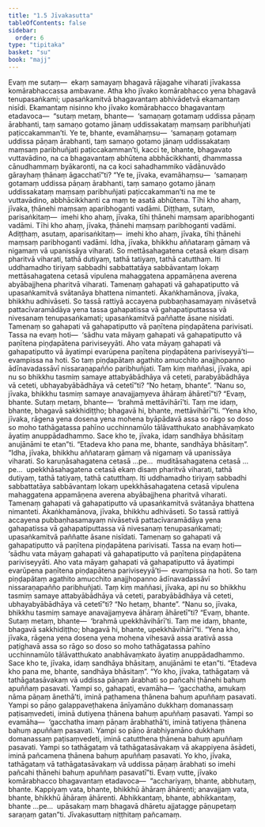 ```yaml
---
title: "1.5 Jīvakasutta"
tableOfContents: false
sidebar:
  order: 6
type: "tipitaka"
basket: "su"
book: "majj"
---
```



<DynamicBreadcrumb />

<Division number="51" book="majj">

<Paragraph number="106" book="majj">
Evaṃ me sutaṃ—  ekaṃ samayaṃ bhagavā rājagahe viharati jīvakassa komārabhaccassa ambavane. Atha kho jīvako komārabhacco yena bhagavā tenupasaṅkami; upasaṅkamitvā bhagavantaṃ abhivādetvā ekamantaṃ nisīdi. Ekamantaṃ nisinno kho jīvako komārabhacco bhagavantaṃ etadavoca—  “sutaṃ metaṃ, bhante—  ‘samaṇaṃ gotamaṃ uddissa pāṇaṃ ārabhanti, taṃ samaṇo gotamo jānaṃ uddissakataṃ maṃsaṃ paribhuñjati paṭiccakamman’ti. Ye te, bhante, evamāhaṃsu—  ‘samaṇaṃ gotamaṃ uddissa pāṇaṃ ārabhanti, taṃ samaṇo gotamo jānaṃ uddissakataṃ maṃsaṃ paribhuñjati paṭiccakamman’ti, kacci te, bhante, bhagavato vuttavādino, na ca bhagavantaṃ abhūtena abbhācikkhanti, dhammassa cānudhammaṃ byākaronti, na ca koci sahadhammiko vādānuvādo gārayhaṃ ṭhānaṃ āgacchatī”ti?
</Paragraph>

</Division>
<Division number="52" book="majj">

<Paragraph number="107" book="majj">
“Ye te, jīvaka, evamāhaṃsu—  ‘samaṇaṃ gotamaṃ uddissa pāṇaṃ ārabhanti, taṃ samaṇo gotamo jānaṃ uddissakataṃ maṃsaṃ paribhuñjati paṭiccakamman’ti na me te vuttavādino, abbhācikkhanti ca maṃ te asatā abhūtena. Tīhi kho ahaṃ, jīvaka, ṭhānehi maṃsaṃ aparibhoganti vadāmi. Diṭṭhaṃ, sutaṃ, parisaṅkitaṃ—  imehi kho ahaṃ, jīvaka, tīhi ṭhānehi maṃsaṃ aparibhoganti vadāmi. Tīhi kho ahaṃ, jīvaka, ṭhānehi maṃsaṃ paribhoganti vadāmi. Adiṭṭhaṃ, asutaṃ, aparisaṅkitaṃ—  imehi kho ahaṃ, jīvaka, tīhi ṭhānehi maṃsaṃ paribhoganti vadāmi.
</Paragraph>

</Division>
<Division number="53" book="majj">

<Paragraph number="108" book="majj">
Idha, jīvaka, bhikkhu aññataraṃ gāmaṃ vā nigamaṃ vā upanissāya viharati. So mettāsahagatena cetasā ekaṃ disaṃ pharitvā viharati, tathā dutiyaṃ, tathā tatiyaṃ, tathā catutthaṃ. Iti uddhamadho tiriyaṃ sabbadhi sabbattatāya sabbāvantaṃ lokaṃ mettāsahagatena cetasā vipulena mahaggatena appamāṇena averena abyābajjhena pharitvā viharati. Tamenaṃ gahapati vā gahapatiputto vā upasaṅkamitvā svātanāya bhattena nimanteti. Ākaṅkhamānova, jīvaka, bhikkhu adhivāseti. So tassā rattiyā accayena pubbaṇhasamayaṃ nivāsetvā pattacīvaramādāya yena tassa gahapatissa vā gahapatiputtassa vā nivesanaṃ tenupasaṅkamati; upasaṅkamitvā paññatte āsane nisīdati. Tamenaṃ so gahapati vā gahapatiputto vā paṇītena piṇḍapātena parivisati. Tassa na evaṃ hoti—  ‘sādhu vata māyaṃ gahapati vā gahapatiputto vā paṇītena piṇḍapātena pariviseyyāti. Aho vata māyaṃ gahapati vā gahapatiputto vā āyatimpi evarūpena paṇītena piṇḍapātena pariviseyyā’ti—  evampissa na hoti. So taṃ piṇḍapātaṃ agathito amucchito anajjhopanno ādīnavadassāvī nissaraṇapañño paribhuñjati. Taṃ kiṃ maññasi, jīvaka, api nu so bhikkhu tasmiṃ samaye attabyābādhāya vā ceteti, parabyābādhāya vā ceteti, ubhayabyābādhāya vā cetetī”ti?
</Paragraph>

<Paragraph number="109" book="majj">
“No hetaṃ, bhante”.
</Paragraph>

<Paragraph number="110" book="majj">
“Nanu so, jīvaka, bhikkhu tasmiṃ samaye anavajjaṃyeva āhāraṃ āhāretī”ti?
</Paragraph>

<Paragraph number="111" book="majj">
“Evaṃ, bhante. Sutaṃ metaṃ, bhante—  ‘brahmā mettāvihārī’ti. Taṃ me idaṃ, bhante, bhagavā sakkhidiṭṭho; bhagavā hi, bhante, mettāvihārī”ti. “Yena kho, jīvaka, rāgena yena dosena yena mohena byāpādavā assa so rāgo so doso so moho tathāgatassa pahīno ucchinnamūlo tālāvatthukato anabhāvaṃkato āyatiṃ anuppādadhammo. Sace kho te, jīvaka, idaṃ sandhāya bhāsitaṃ anujānāmi te etan”ti. “Etadeva kho pana me, bhante, sandhāya bhāsitaṃ”.
</Paragraph>

</Division>
<Division number="54" book="majj">

<Paragraph number="112" book="majj">
“Idha, jīvaka, bhikkhu aññataraṃ gāmaṃ vā nigamaṃ vā upanissāya viharati. So karuṇāsahagatena cetasā …pe…  muditāsahagatena cetasā …pe…  upekkhāsahagatena cetasā ekaṃ disaṃ pharitvā viharati, tathā dutiyaṃ, tathā tatiyaṃ, tathā catutthaṃ. Iti uddhamadho tiriyaṃ sabbadhi sabbattatāya sabbāvantaṃ lokaṃ upekkhāsahagatena cetasā vipulena mahaggatena appamāṇena averena abyābajjhena pharitvā viharati. Tamenaṃ gahapati vā gahapatiputto vā upasaṅkamitvā svātanāya bhattena nimanteti. Ākaṅkhamānova, jīvaka, bhikkhu adhivāseti. So tassā rattiyā accayena pubbaṇhasamayaṃ nivāsetvā pattacīvaramādāya yena gahapatissa vā gahapatiputtassa vā nivesanaṃ tenupasaṅkamati; upasaṅkamitvā paññatte āsane nisīdati. Tamenaṃ so gahapati vā gahapatiputto vā paṇītena piṇḍapātena parivisati. Tassa na evaṃ hoti—  ‘sādhu vata māyaṃ gahapati vā gahapatiputto vā paṇītena piṇḍapātena pariviseyyāti. Aho vata māyaṃ gahapati vā gahapatiputto vā āyatimpi evarūpena paṇītena piṇḍapātena pariviseyyā’ti—  evampissa na hoti. So taṃ piṇḍapātaṃ agathito amucchito anajjhopanno ādīnavadassāvī nissaraṇapañño paribhuñjati. Taṃ kiṃ maññasi, jīvaka, api nu so bhikkhu tasmiṃ samaye attabyābādhāya vā ceteti, parabyābādhāya vā ceteti, ubhayabyābādhāya vā cetetī”ti?
</Paragraph>

<Paragraph number="113" book="majj">
“No hetaṃ, bhante”.
</Paragraph>

<Paragraph number="114" book="majj">
“Nanu so, jīvaka, bhikkhu tasmiṃ samaye anavajjaṃyeva āhāraṃ āhāretī”ti?
</Paragraph>

<Paragraph number="115" book="majj">
“Evaṃ, bhante. Sutaṃ metaṃ, bhante—  ‘brahmā upekkhāvihārī’ti. Taṃ me idaṃ, bhante, bhagavā sakkhidiṭṭho; bhagavā hi, bhante, upekkhāvihārī”ti. “Yena kho, jīvaka, rāgena yena dosena yena mohena vihesavā assa arativā assa paṭighavā assa so rāgo so doso so moho tathāgatassa pahīno ucchinnamūlo tālāvatthukato anabhāvaṃkato āyatiṃ anuppādadhammo. Sace kho te, jīvaka, idaṃ sandhāya bhāsitaṃ, anujānāmi te etan”ti. “Etadeva kho pana me, bhante, sandhāya bhāsitaṃ”.
</Paragraph>

</Division>
<Division number="55" book="majj">

<Paragraph number="116" book="majj">
“Yo kho, jīvaka, tathāgataṃ vā tathāgatasāvakaṃ vā uddissa pāṇaṃ ārabhati so pañcahi ṭhānehi bahuṃ apuññaṃ pasavati. Yampi so, gahapati, evamāha—  ‘gacchatha, amukaṃ nāma pāṇaṃ ānethā’ti, iminā paṭhamena ṭhānena bahuṃ apuññaṃ pasavati. Yampi so pāṇo galappaveṭhakena ānīyamāno dukkhaṃ domanassaṃ paṭisaṃvedeti, iminā dutiyena ṭhānena bahuṃ apuññaṃ pasavati. Yampi so evamāha—  ‘gacchatha imaṃ pāṇaṃ ārabhathā’ti, iminā tatiyena ṭhānena bahuṃ apuññaṃ pasavati. Yampi so pāṇo ārabhiyamāno dukkhaṃ domanassaṃ paṭisaṃvedeti, iminā catutthena ṭhānena bahuṃ apuññaṃ pasavati. Yampi so tathāgataṃ vā tathāgatasāvakaṃ vā akappiyena āsādeti, iminā pañcamena ṭhānena bahuṃ apuññaṃ pasavati. Yo kho, jīvaka, tathāgataṃ vā tathāgatasāvakaṃ vā uddissa pāṇaṃ ārabhati so imehi pañcahi ṭhānehi bahuṃ apuññaṃ pasavatī”ti.
</Paragraph>

<Paragraph number="117" book="majj">
Evaṃ vutte, jīvako komārabhacco bhagavantaṃ etadavoca—  “acchariyaṃ, bhante, abbhutaṃ, bhante. Kappiyaṃ vata, bhante, bhikkhū āhāraṃ āhārenti; anavajjaṃ vata, bhante, bhikkhū āhāraṃ āhārenti. Abhikkantaṃ, bhante, abhikkantaṃ, bhante …pe…  upāsakaṃ maṃ bhagavā dhāretu ajjatagge pāṇupetaṃ saraṇaṃ gatan”ti.

</Paragraph>
</Division>

<Paragraph number="118" type="center" book="majj">
Jīvakasuttaṃ niṭṭhitaṃ pañcamaṃ.
</Paragraph>